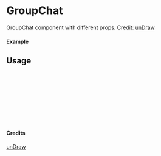 
<Meta of={GroupChat} title="unDraw/GroupChat" />

# GroupChat

GroupChat component with different props.
Credit: [unDraw](https://undraw.co/illustrations)

#### Example

<Canvas of={GroupChat.Primary} />

## Usage

```ts
import { GroupChat } from "yadl-ui";

const Example = () => {
  return (
      <GroupChat />
  );
};

export default Example;
```

#### Credits
[unDraw](https://undraw.co/illustrations)
